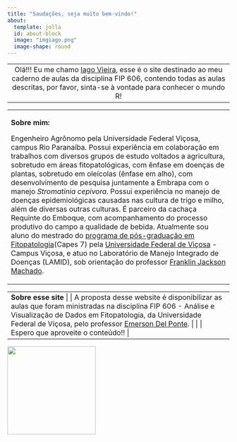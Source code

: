 ```yaml
---
title: "Saudações, seja muito bem-vindo!"
about:
  template: jolla
  id: about-block
  image: "imgiago.png"
  image-shape: round
---
```

|                                                                    |
|:------------------------------------------------------------------:|
| Olá!!! Eu me chamo [Iago Vieira](https://github.com/Iagovieiira), esse é o site destinado ao meu caderno de aulas da disciplina FIP 606, contendo todas as aulas descritas, por favor, sinta-se à vontade para conhecer o mundo R! |

+:-----------------------------------------------------------------------------------------------------------------------------------------------------------------------------------------------------------------------------------------------------------------------------------------------------------------------------------------------------------------------------------------------------------------------------------------------------------------------------------------------------------------------------------------------------------------------------------------------------------------------------------------------------------------------------------------------------------------------------------------------------------------------------------------------------------------------------------------------------------------------------------------------------------------------------------------------------------------------------:+
| **Sobre mim:**                                                                                                                                                                                                                                                                                                                                                                                                                                                                                                                                                                                                                                                                                                                                                                                                                                                                                                                                                                 
|                                                                                                                                                                                                                                                                                                                                                                                                                                                                                                                                                                                                                                                                                                                                                                                                                                                                                                                                                                               
| Engenheiro Agrônomo pela Universidade Federal Viçosa, campus Rio Paranaíba. Possui experiência em colaboração em trabalhos com diversos grupos de estudo voltados a agricultura, sobretudo em áreas fitopatológicas, com ênfase em doenças de plantas, sobretudo em oleícolas (ênfase em alho), com desenvolvimento de pesquisa juntamente a Embrapa com o manejo *Stromatinia cepivora*. Possui experiência no manejo de doenças epidemiológicas causadas nas cultura de trigo e milho, além de diversas outras culturas. É parceiro da cachaça Requinte do Emboque, com acompanhamento do processo produtivo do campo a qualidade de bebida. Atualmente sou aluno do mestrado do [programa de pós-graduação em Fitopatologia](https://www.dfp.ufv.br/)(Capes 7) pela [Universidade Federal de Viçosa](https://www.ufv.br/campus-vicosa/) - Campus Viçosa, e atuo no Laboratório de Manejo Integrado de Doenças (LAMID), sob orientação do professor [Franklin Jackson Machado](https://www.dfp.ufv.br/departamento/docentes/franklin-jackson-machado/).. 
+-------------------------------------------------------------------------------------------------------------------------------------------------------------------------------------------------------------------------------------------------------------------------------------------------------------------------------------------------------------------------------------------------------------------------------------------------------------------------------------------------------------------------------------------------------------------------------------------------------------------------------------------------------------------------------------------------------------------------------------------------------------------------------------------------------------------------------------------------------------------------------------------------------------------------------------------------------------------------------+

+:--------------------------------------------------------------------------------------------------------------------------------------------------------------------------------------------------------------------------------:+-----------------------------------------------------------------------+
| **Sobre esse site**                                                                                                                                                                                                              
|                                                                                                                                                                                                                                  |                                                                       |
| A proposta desse website é disponibilizar as aulas que foram ministradas na disciplina FIP 606 - Análise e Visualização de Dados em Fitopatologia, da Universidade Federal de Viçosa, pelo professor [Emerson Del Ponte](https://emersondelponte.netlify.app/). |                                                                       |
|                                                                                                                                                                                                                                  |                                                                       |
| Espero que aproveite o conteúdo!!                                                                                                                                                                                                |                                                                       
+----------------------------------------------------------------------------------------------------------------------------------------------------------------------------------------------------------------------------------+-----------------------------------------------------------------------+
![](fipfoto.jpg){width="200"} 
                                                                                      






























